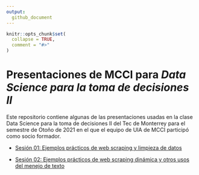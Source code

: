 ```yaml
---
output: 
  github_document
---
```

<!-- README.md is generated from README.Rmd. Please edit that file -->

```r
knitr::opts_chunk$set(
  collapse = TRUE,
  comment = "#>"
)
```
# Presentaciones de MCCI para _Data Science para la toma de decisiones II_

<!-- badges: start -->
<!-- badges: end -->

Este repositorio contiene algunas de las presentaciones usadas en la clase Data Science para la toma de decisiones II del Tec de Monterrey para el semestre de Otoño de 2021 en el que el equipo de UIA de MCCI participó como socio formador.


-  [Sesión 01: Ejemplos prácticos de web scraping y limpieza de datos](https://javiermtzrdz.github.io/TEC_Ciencia-de-Datos/slides/01_Scrap-y-procesamiento)

-  [Sesión 02: Ejemplos prácticos de web scraping dinámica y otros usos del menejo de texto](https://javiermtzrdz.github.io/TEC_Ciencia-de-Datos/slides/02_Scrap-dinámico-y-procesamiento)




